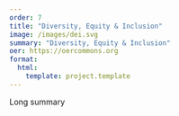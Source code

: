 ```yaml
---
order: 7
title: "Diversity, Equity & Inclusion"
image: /images/dei.svg
summary: "Diversity, Equity & Inclusion"
oer: https://oercommons.org
format:
  html:
    template: project.template
---
```


Long summary